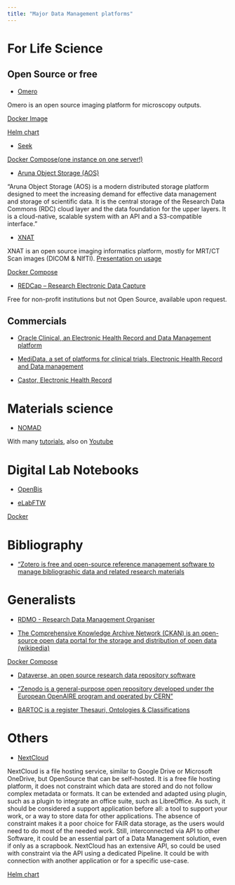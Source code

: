 ```yaml
---
title: "Major Data Management platforms"
---
```


# For Life Science

## Open Source or free

* [Omero](https://www.openmicroscopy.org/omero/)

Omero is an open source imaging platform for microscopy outputs.

[Docker Image](https://hub.docker.com/r/openmicroscopy/omero-web-standalone)

[Helm chart](https://github.com/manics/kubernetes-omero)

* [Seek](https://seek4science.org/)

[Docker Compose(one instance on one server!)](https://docs.seek4science.org/tech/docker/docker-compose.html)

* [Aruna Object Storage (AOS)](https://aruna-storage.org/)

"Aruna Object Storage (AOS) is a modern distributed storage platform designed to meet the increasing demand for effective data management and storage of scientific data. It is the central storage of the Research Data Commons (RDC) cloud layer and the data foundation for the upper layers. It is a cloud-native, scalable system with an API and a S3-compatible interface."

* [XNAT](https://www.xnat.org/)

XNAT is an open source imaging informatics platform, mostly for MRT/CT Scan images (DICOM & NIfTI). [Presentation on usage](https://tu-dresden.de/bereichsuebergreifendes/nic/ressourcen/dateien/nic-data-management/2020-12-10_Neukam_X-Nat-Data-Management.pdf?lang=de)

[Docker Compose](https://github.com/NrgXnat/xnat-docker-compose)

* [REDCap – Research Electronic Data Capture](https://www.project-redcap.org/)

Free for non-profit institutions but not Open Source, available upon request.

## Commercials

* [Oracle Clinical, an Electronic Health Record and Data Management platform](https://www.oracle.com/life-sciences/clinical-trials/)

* [MediData, a set of platforms for clinical trials, Electronic Health Record and Data management](https://www.medidata.com)

* [Castor, Electronic Health Record](https://www.castoredc.com/electronic-data-capture-system/)

# Materials science

* [NOMAD](https://nomad-lab.eu/nomad-lab/)

With many [tutorials](https://www.fairmat-nfdi.eu/fairmat/outreach-fairmat/tutorials-fairmat), also on [Youtube](https://www.youtube.com/watch?v=FqTTeAgqiuw)

# Digital Lab Notebooks

* [OpenBis](https://openbis.ch/)

* [eLabFTW](https://www.elabftw.net/)

[Docker](https://doc.elabftw.net/install.html)

# Bibliography

* ["Zotero is free and open-source reference management software to manage bibliographic data and related research materials](https://www.zotero.org/)

# Generalists

* [RDMO - Research Data Management Organiser](https://rdmorganiser.github.io/en/)

* [The Comprehensive Knowledge Archive Network (CKAN) is an open-source open data portal for the storage and distribution of open data (wikipedia)](https://ckan.org/)

[Docker Compose](https://docs.ckan.org/en/2.11/maintaining/installing/index.html)

* [Dataverse, an open source research data repository software](https://dataverse.org/)

* ["Zenodo is a general-purpose open repository developed under the European OpenAIRE program and operated by CERN"](https://zenodo.org/)

* [BARTOC is a register Thesauri, Ontologies & Classifications](https://bartoc.org/)

# Others

* [NextCloud](https://nextcloud.com/)

NextCloud is a file hosting service, similar to Google Drive or Microsoft OneDrive, but OpenSource that can be self-hosted. It is a free file hosting platform, it does not constraint which data are stored and do not follow complex metadata or formats. It can be extended and adapted using plugin, such as a plugin to integrate an office suite, such as LibreOffice.
As such, it should be considered a support application before all: a tool to support your work, or a way to store data for other applications. The absence of constraint makes it a poor choice for FAIR data storage, as the users would need to do most of the needed work. Still, interconnected via API to other Software, it could be an essential part of a Data Management solution, even if only as a scrapbook.
NextCloud has an extensive API, so could be used with constraint via the API using a dedicated Pipeline. It could be with connection with another application or for a specific use-case.

[Helm chart](https://github.com/nextcloud/helm)